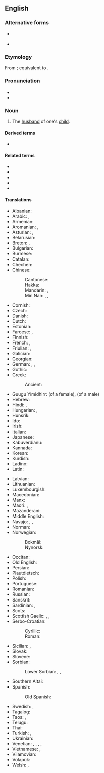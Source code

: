 ==English==

===Alternative forms===
* {{q|rare}}  {{alter|en|soninlaw}}
* {{sense|Exmoor dial.}} {{l|en|zinnila}}

===Etymology===
From {{inh|en|enm|sone in lawe}}; equivalent to {{suffix|en|son|in-law}}.

===Pronunciation===
* {{IPA|en|/ˈsʌnɪnˌlɔː/}}
* {{audio|en|en-us-son-in-law.ogg|Audio (US)}}

===Noun===
{{en-noun|head=[[son]][[-in-law]]|sons-in-law}}

# The [[husband]] of one's [[child]].

====Derived terms====
* {{l|en|live-in son-in-law}}

====Related terms====
* {{l|en|brother-in-law}}
* {{l|en|daughter-in-law}}
* {{l|en|father-in-law}}
* {{l|en|mother-in-law}}
* {{l|en|sister-in-law}}

====Translations====
{{trans-top|son-in-law}}
* Albanian: {{t+|sq|dhëndër|m}}
* Arabic: {{t|ar|زَوْج اَلاِبْنَة|m}}, {{t+|ar|صِهْر|m}}
* Armenian: {{t+|hy|փեսա}}
* Aromanian: {{t|rup|dziniri|m}}, {{t|rup|dzinire|m}}
* Asturian: {{t+|ast|xenru|m}}, {{t+|ast|xenral|m}}
* Belarusian: {{t|be|зяць|m}}
* Breton: {{t+|br|mab-kaer|m}}, {{t+|br|deuñv|m}}
* Bulgarian: {{t+|bg|зет|m}}
* Burmese: {{t+|my|သမက်}}
* Catalan: {{t+|ca|gendre|m}}
* Chechen: {{t|ce|нуц}}
* Chinese:
*: Cantonese: {{t|yue|女婿|tr=neoi5 sai3}}
*: Hakka: {{t|hak|婿郎|tr=se-lòng}}
*: Mandarin: {{t+|cmn|女婿|tr=nǚxu}}, {{t+|cmn|婿|tr=xù}}
*: Min Nan: {{t|nan|囝婿|tr= káⁿ-sài, kiáⁿ-sài}}, {{t|nan|半子|tr=poàn-chír, poàn-chú}}, {{t|nan|女婿|tr=lír-sài, lí-sài, lú-sài}}
* Cornish: {{t|kw|deuv|m}}
* Czech: {{t+|cs|zeť|m}}
* Danish: {{t+|da|svigersøn|c}}
* Dutch: {{t+|nl|schoonzoon|m}}
* Estonian: {{t+|et|väimees}}
* Faroese: {{t|fo|versonur|m}}, {{t|fo|dóttursonur|m}}
* Finnish: {{t+|fi|vävy}}
* French: {{t+|fr|beau-fils|m}}, {{t+|fr|gendre|m}}
* Friulian: {{t|fur|zinar|m}}, {{t|fur|ginar|m}}
* Galician: {{t+|gl|xenro|m}}
* Georgian: {{t|ka|სიძე}}
* German: {{t+|de|Schwiegersohn|m}}, {{t+|de|Tochtermann|m}} {{qualifier|archaic}}, {{t+|de|Eidam|m}} {{qualifier|archaic}}
* Gothic: {{t|got|𐌼𐌴𐌲𐍃|m}}
* Greek: {{t+|el|γαμπρός|m}}
*: Ancient: {{t|grc|γαμβρός|m}}
* Guugu Yimidhirr: {{t|kky|biidyirr}} (of a female), {{t|kky|ngalaadhin}} (of a male)
* Hebrew: {{t+|he|חָתָן|m|tr=khatan}}
* Hindi: {{t+|hi|दामाद|m}}, {{t+|hi|जमाई|m}}
* Hungarian: {{t+|hu|vő}}, {{qualifier|colloquial}} {{t+|hu|vej}}
* Hunsrik: {{t|hrx|Schwieghersohn|m}}
* Ido: {{t+|io|bofiliulo}}
* Irish: {{t|ga|cliamhain|m}}
* Italian: {{t+|it|genero|m}}
* Japanese: {{t+|ja|婿|tr=むこ, muko}}
* Kabuverdianu: {{t|kea|jénru}}
* Kannada: {{t+|kn|ಅಳಿಯ}}
* Korean: {{t+|ko|사위}}
* Kurdish: {{t+|ku|zava|m}}
* Ladino: {{t|lad|yerno}}
* Latin: {{t+|la|gener|m}}
{{trans-mid}}
* Latvian: {{t+|lv|znots|m}}
* Lithuanian: {{t|lt|žentas|m}}
* Luxembourgish: {{t|lb|Eedem|m}}
* Macedonian: {{t|mk|зет|m}}
* Manx: {{t|gv|cleuin|m}}
* Maori: {{t|mi|hunaonga}}, {{t|mi|hunōnga}}
* Mazanderani: {{t|mzn|زاما|tr=zāmā}} {{qualifier|Tonekabon}}
* Middle English: {{t|enm|sone in lawe}}
* Navajo: {{t|nv|aadaaní}} {{qualifier|male speaker}}, {{t|nv|doishʼíinii}} {{qualifier|female speaker}}, {{t|nv|doo yooʼíinii}} {{qualifier|wife's mother speaking}}
* Norman: {{t|nrf|bieau-fis|m}}
* Norwegian: {{t|no|måg}}
*: Bokmål: {{t+|nb|svigersønn|m}}
*: Nynorsk: {{t|nn|svigerson|m}}
* Occitan: {{t+|oc|gendre|m}}
* Old English: {{t|ang|āþum|m}}
* Persian: {{t+|fa|داماد|tr=dâmâd}}
* Plautdietsch: {{t|pdt|Schwiasän|m}}
* Polish: {{t+|pl|zięć|m-pr}}
* Portuguese: {{t+|pt|genro|m}}
* Romanian: {{t+|ro|ginere|m}}
* Russian: {{t+|ru|зять|m}}
* Sanskrit: {{t+|sa|जामातृ|m}}
* Sardinian: {{t|sc|géneru|m}}, {{t|sc|génniru|m}}
* Scots: {{t|sco|guid-son}}
* Scottish Gaelic: {{t|gd|mac-cèile|m}}, {{t|gd|ban-sgoth|m}}, {{t|gd|cliamhainn|m}}
* Serbo-Croatian:
*: Cyrillic: {{t|sh|зет|m}}
*: Roman: {{t+|sh|zet|m}}
* Sicilian: {{t+|scn|ienniru|m}}, {{t+|scn|jenniru|m}}
* Slovak: {{t|sk|zať|m}}
* Slovene: {{t+|sl|zet|m}}
* Sorbian:
*: Lower Sorbian: {{t|dsb|pśichodny syn|m}}, {{t|dsb|[[źowka|źowki]] [[cłowjek]]|m}}, {{t|dsb|šwigersyn|m}}
* Southern Altai: {{t|alt|кӱйӱ}}
* Spanish: {{t+|es|yerno|m}}
*: Old Spanish: {{t|osp|yerno}}
* Swedish: {{t+|sv|svärson|c}}, {{t+|sv|måg|c}}
* Tagalog: {{t|tl|lalaking manugang}}
* Taos: {{t|twf|tà’ána}}, {{t|twf|ȕ’úna}}
* Telugu: {{t+|te|అల్లుడు}}
* Thai: {{t+|th|ลูกเขย}}
* Turkish: {{t+|tr|damat}}, {{t+|tr|güveyi}}
* Ukrainian: {{t|uk|зять|m}}
* Venetian: {{t|vec|zendro|m}}, {{t|vec|zènero}}, {{t|vec|xènero}}, {{t+|vec|xènaro}}, {{t|vec|dhènero}}
* Vietnamese: {{t+|vi|rể}}, {{t|vi|con rể}}
* Vilamovian: {{t|wym|adum}}
* Volapük: {{t+|vo|lüson}}
* Welsh: {{t|cy|mab-yng-nghyfraith|m}}, {{t|cy|daw|m}}
{{trans-bottom}}

{{topics|en|Male family members}}